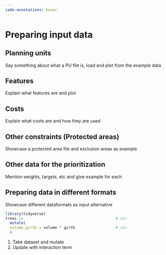 ```yaml
---
code-annotations: hover
---
```


# Preparing input data {#sec-dataprep}

## Planning units

Say something about what a PU file is, load and plot from the example data

## Features

Explain what features are and plot

## Costs

Explain what costs are and how they are used

## Other constraints (Protected areas)

Showcase a protected area file and exclusion areas as example

## Other data for the prioritization

Mention weights, targets, etc and give example for each

## Preparing data in different formats

Showcase different dataformats as input alternative

``` r
library(tidyverse)
trees |>                                         # <1>
  mutate(                                        
  volume_girth = volume * girth                  # <2>
  )                                              
```

1.  Take dataset and mutate
2.  Update with interaction term
